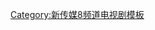 {{Navbox
| name  = 新传媒8频道2010年所播出的电视剧
| title = {{SIN}} [[新传媒8频道]]所播出的电视剧
| state  = collapsed
| navbar = plain
| group1 = 4点半连续剧 
| list1 = [[谈谈情，舞舞狮]] • 家在半山芭 • [[包青天 (2008年电视剧)|包青天]] • [[有你终生美丽 (电视剧)|有你终生美丽]] • [[神機妙算劉伯溫]] • [[光阴的故事]]
| group2 = 7点档连续剧
| list2 = 想握你的手 • [[爱 (民视电视剧)|爱]] 
| group3 = 9点档连续剧
| list3 = 过好年 • 游戏人生 • 五福到 • 红白喜事 • 我在你左右 • 3个女人一个宝 • 泳闯琴关 • 最火搭档 • 走进走出 • 无花果 • 查某人 • 破天网
| group4 = 11点连续剧
| list4 = [[台湾龙卷风]]
|below   = <div style="background-color:#ccf; text-align:center;">
[[Template:新传媒8频道2009年所播出的电视剧|2009]] ← '''2010''' → [[Template:新传媒8频道所播出的电视剧|2011]]</div>
}}
<noinclude>
[[Category:新传媒8频道电视剧模板]]

</noinclude>